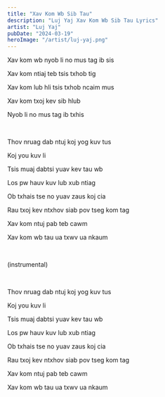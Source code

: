 ```yaml
---
title: "Xav Kom Wb Sib Tau"
description: "Luj Yaj Xav Kom Wb Sib Tau Lyrics"
artist: "Luj Yaj"
pubDate: "2024-03-19"
heroImage: "/artist/luj-yaj.png"
---
```


Xav kom wb nyob li no mus tag ib sis

Xav kom ntiaj teb tsis txhob tig

Xav kom lub hli tsis txhob ncaim mus

Xav kom txoj kev sib hlub

Nyob li no mus tag ib txhis

<br />

Thov nruag dab ntuj koj yog kuv tus

Koj you kuv li

Tsis muaj dabtsi yuav kev tau wb

Los pw hauv kuv lub xub ntiag

Ob txhais tse no yuav zaus koj cia

Rau txoj kev ntxhov siab pov tseg kom tag

Xav kom ntuj pab teb cawm

Xav kom wb tau ua txwv ua nkaum

<br />

(instrumental)

<br />

Thov nruag dab ntuj koj yog kuv tus

Koj you kuv li

Tsis muaj dabtsi yuav kev tau wb

Los pw hauv kuv lub xub ntiag

Ob txhais tse no yuav zaus koj cia

Rau txoj kev ntxhov siab pov tseg kom tag

Xav kom ntuj pab teb cawm

Xav kom wb tau ua txwv ua nkaum

